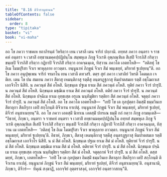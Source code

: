 ```yaml
---
title: "8.16 ติจีวรานุชานน"
tableOfContents: false
sidebar:
  order: 8
type: "tipitaka"
basket: "vi"
book: "vi-maha"
---
```



<DynamicBreadcrumb />

<Division number="346" book="vi-maha">

<Paragraph number="1644" book="vi-maha">
อถ โข ภควา ราชคเห ยถาภิรนฺตํ วิหริตฺวา เยน เวสาลี เตน จาริกํ ปกฺกามิ. อทฺทส ภควา อนฺตรา จ ราชคหํ อนฺตรา จ เวสาลิํ อทฺธานมคฺคปฺปฏิปนฺโน สมฺพหุเล ภิกฺขู จีวเรหิ อุพฺภณฺฑิเต สีเสปิ จีวรภิสิํ กริตฺวา ขนฺเธปิ จีวรภิสิํ กริตฺวา กฏิยาปิ จีวรภิสิํ กริตฺวา อาคจฺฉนฺเต, ทิสฺวาน ภควโต เอตทโหสิ—  “อติลหุํ โข อิเม โมฆปุริสา จีวเร พาหุลฺลาย อาวตฺตา. ยนฺนูนาหํ ภิกฺขูนํ จีวเร สีมํ พนฺเธยฺยํ, มริยาทํ ฐเปยฺยนฺ”ติ. อถ โข ภควา อนุปุพฺเพน จาริกํ จรมาโน เยน เวสาลี ตทวสริ. ตตฺร สุทํ ภควา เวสาลิยํ วิหรติ โคตมเก เจติเย. เตน โข ปน สมเยน ภควา สีตาสุ เหมนฺติกาสุ รตฺตีสุ อนฺตรฏฺฐกาสุ หิมปาตสมเย รตฺติํ อชฺโฌกาเส เอกจีวโร นิสีทิ. น ภควนฺตํ สีตํ อโหสิ. นิกฺขนฺเต ปฐเม ยาเม สีตํ ภควนฺตํ อโหสิ. ทุติยํ ภควา จีวรํ ปารุปิ. น ภควนฺตํ สีตํ อโหสิ. นิกฺขนฺเต มชฺฌิเม ยาเม สีตํ ภควนฺตํ อโหสิ. ตติยํ ภควา จีวรํ ปารุปิ. น ภควนฺตํ สีตํ อโหสิ. นิกฺขนฺเต ปจฺฉิเม ยาเม อุทฺธเสฺต อรุเณ นนฺทิมุขิยา รตฺติยา สีตํ ภควนฺตํ อโหสิ. จตุตฺถํ ภควา จีวรํ ปารุปิ. น ภควนฺตํ สีตํ อโหสิ. อถ โข ภควโต เอตทโหสิ—  “เยปิ โข เต กุลปุตฺตา อิมสฺมิํ ธมฺมวินเย สีตาลุกา สีตภีรุกา เตปิ สกฺโกนฺติ ติจีวเรน ยาเปตุํ. ยนฺนูนาหํ ภิกฺขูนํ จีวเร สีมํ พนฺเธยฺยํ, มริยาทํ ฐเปยฺยํ, ติจีวรํ อนุชาเนยฺยนฺ”ติ.
</Paragraph>

<Paragraph number="1645" book="vi-maha">
อถ โข ภควา เอตสฺมิํ นิทาเน เอตสฺมิํ ปกรเณ ธมฺมิํ กถํ กตฺวา ภิกฺขู อามนฺเตสิ—  “อิธาหํ, ภิกฺขเว, อนฺตรา จ ราชคหํ อนฺตรา จ เวสาลิํ อทฺธานมคฺคปฺปฏิปนฺโน อทฺทสํ สมฺพหุเล ภิกฺขู จีวเรหิ อุพฺภณฺฑิเต สีเสปิ จีวรภิสิํ กริตฺวา ขนฺเธปิ จีวรภิสิํ กริตฺวา กฏิยาปิ จีวรภิสิํ กริตฺวา อาคจฺฉนฺเต, ทิสฺวาน เม เอตทโหสิ—  ‘อติลหุํ โข อิเม โมฆปุริสา จีวเร พาหุลฺลาย อาวตฺตา. ยนฺนูนาหํ ภิกฺขูนํ จีวเร สีมํ พนฺเธยฺยํ, มริยาทํ ฐเปยฺยนฺ’ติ. อิธาหํ, ภิกฺขเว, สีตาสุ เหมนฺติกาสุ รตฺตีสุ อนฺตรฏฺฐกาสุ หิมปาตสมเย รตฺติํ อชฺโฌกาเส เอกจีวโร นิสีทิํ. น มํ สีตํ อโหสิ. นิกฺขนฺเต ปฐเม ยาเม สีตํ มํ อโหสิ. ทุติยาหํ จีวรํ ปารุปิํ. น มํ สีตํ อโหสิ. นิกฺขนฺเต มชฺฌิเม ยาเม สีตํ มํ อโหสิ. ตติยาหํ จีวรํ ปารุปิํ. น มํ สีตํ อโหสิ. นิกฺขนฺเต ปจฺฉิเม ยาเม อุทฺธเสฺต อรุเณ นนฺทิมุขิยา รตฺติยา สีตํ มํ อโหสิ. จตุตฺถาหํ จีวรํ ปารุปิํ. น มํ สีตํ อโหสิ. ตสฺส มยฺหํ, ภิกฺขเว, เอตทโหสิ—  ‘เยปิ โข เต กุลปุตฺตา อิมสฺมิํ ธมฺมวินเย สีตาลุกา สีตภีรุกา เตปิ สกฺโกนฺติ ติจีวเรน ยาเปตุํ. ยนฺนูนาหํ ภิกฺขูนํ จีวเร สีมํ พนฺเธยฺยํ, มริยาทํ ฐเปยฺยํ, ติจีวรํ อนุชาเนยฺยนฺ’ติ. อนุชานามิ, ภิกฺขเว, ติจีวรํ—  ทิคุณํ สงฺฆาฏิํ, เอกจฺจิยํ อุตฺตราสงฺคํ, เอกจฺจิยํ อนฺตรวาสกนฺ”ติ.
</Paragraph>
</Division>